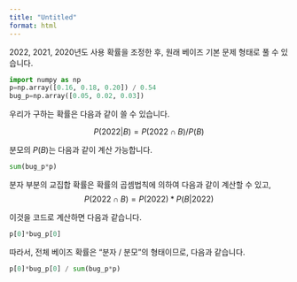 ```yaml
---
title: "Untitled"
format: html
---
```


2022, 2021, 2020년도 사용 확률을 조정한 후, 원래 베이즈 기본 문제 형태로 풀 수 있습니다.

```python
import numpy as np
p=np.array([0.16, 0.18, 0.20]) / 0.54
bug_p=np.array([0.05, 0.02, 0.03])
```

우리가 구하는 확률은 다음과 같이 쓸 수 있습니다.

$$
P(2022|B)= P(2022 \cap B) / P(B)
$$

분모의 $P(B)$는 다음과 같이 계산 가능합니다.

```python
sum(bug_p*p)
```

분자 부분의 교집합 확률은 확률의 곱셈법칙에 의하여 다음과 같이 계산할 수 있고,
$$
P(2022 \cap B)=P(2022)*P(B|2022)
$$

이것을 코드로 계산하면 다음과 같습니다.

```python
p[0]*bug_p[0]
```

따라서, 전체 베이즈 확률은 "분자 / 분모"의 형태이므로, 다음과 같습니다.

```python
p[0]*bug_p[0] / sum(bug_p*p)
```
